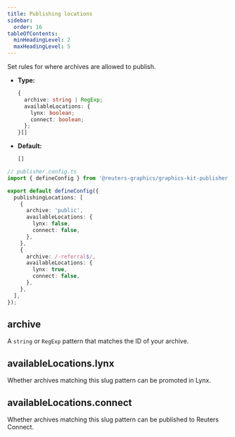 ```yaml
---
title: Publishing locations
sidebar:
  order: 16
tableOfContents:
  minHeadingLevel: 2
  maxHeadingLevel: 5
---
```


Set rules for where archives are allowed to publish.

- **Type:**
  ```typescript
  {
    archive: string | RegExp;
    availableLocations: {
      lynx: boolean;
      connect: boolean;
    };
  }[]
  ```
- **Default:**
  ```typescript
  []
  ```



```typescript
// publisher.config.ts
import { defineConfig } from '@reuters-graphics/graphics-kit-publisher';

export default defineConfig({
  publishingLocations: [
    {
      archive: 'public',
      availableLocations: {
        lynx: false,
        connect: false,
      },
    },
    {
      archive: /-referral$/,
      availableLocations: {
        lynx: true,
        connect: false,
      },
    },
  ],
});
```

## archive

A `string` or `RegExp` pattern that matches the ID of your archive.

## availableLocations.lynx
Whether archives matching this slug pattern can be promoted in Lynx.

## availableLocations.connect
Whether archives matching this slug pattern can be published to Reuters Connect.
